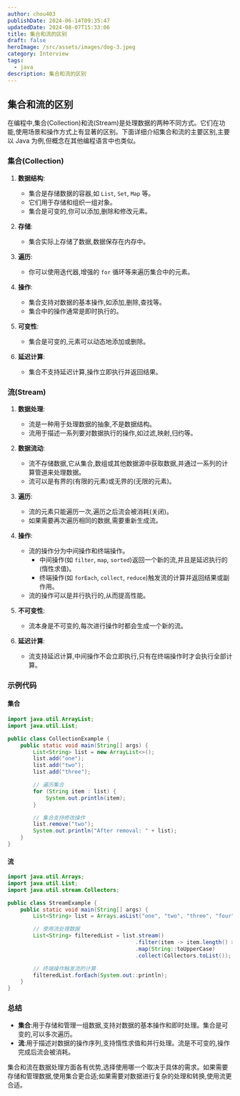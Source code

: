 ```yaml
---
author: chou403
publishDate: 2024-06-14T09:35:47
updatedDate: 2024-08-07T15:33:06
title: 集合和流的区别
draft: false
heroImage: /src/assets/images/dog-3.jpeg
category: Interview
tags:
  - java
description: 集合和流的区别
---
```


## 集合和流的区别

在编程中,集合(Collection)和流(Stream)是处理数据的两种不同方式。它们在功能,使用场景和操作方式上有显著的区别。下面详细介绍集合和流的主要区别,主要以 Java 为例,但概念在其他编程语言中也类似。

### 集合(Collection)

1. **数据结构**:

   - 集合是存储数据的容器,如 `List`, `Set`, `Map` 等。
   - 它们用于存储和组织一组对象。
   - 集合是可变的,你可以添加,删除和修改元素。

2. **存储**:

   - 集合实际上存储了数据,数据保存在内存中。

3. **遍历**:

   - 你可以使用迭代器,增强的 `for` 循环等来遍历集合中的元素。

4. **操作**:

   - 集合支持对数据的基本操作,如添加,删除,查找等。
   - 集合中的操作通常是即时执行的。

5. **可变性**:

   - 集合是可变的,元素可以动态地添加或删除。

6. **延迟计算**:
   - 集合不支持延迟计算,操作立即执行并返回结果。

### 流(Stream)

1. **数据处理**:

   - 流是一种用于处理数据的抽象,不是数据结构。
   - 流用于描述一系列要对数据执行的操作,如过滤,映射,归约等。

2. **数据流动**:

   - 流不存储数据,它从集合,数组或其他数据源中获取数据,并通过一系列的计算管道来处理数据。
   - 流可以是有界的(有限的元素)或无界的(无限的元素)。

3. **遍历**:

   - 流的元素只能遍历一次,遍历之后流会被消耗(关闭)。
   - 如果需要再次遍历相同的数据,需要重新生成流。

4. **操作**:

   - 流的操作分为中间操作和终端操作。
     - 中间操作(如 `filter`, `map`, `sorted`)返回一个新的流,并且是延迟执行的(惰性求值)。
     - 终端操作(如 `forEach`, `collect`, `reduce`)触发流的计算并返回结果或副作用。
   - 流的操作可以是并行执行的,从而提高性能。

5. **不可变性**:

   - 流本身是不可变的,每次进行操作时都会生成一个新的流。

6. **延迟计算**:
   - 流支持延迟计算,中间操作不会立即执行,只有在终端操作时才会执行全部计算。

### 示例代码

#### 集合

```java
import java.util.ArrayList;
import java.util.List;

public class CollectionExample {
    public static void main(String[] args) {
        List<String> list = new ArrayList<>();
        list.add("one");
        list.add("two");
        list.add("three");

        // 遍历集合
        for (String item : list) {
            System.out.println(item);
        }

        // 集合支持修改操作
        list.remove("two");
        System.out.println("After removal: " + list);
    }
}
```

#### 流

```java
import java.util.Arrays;
import java.util.List;
import java.util.stream.Collectors;

public class StreamExample {
    public static void main(String[] args) {
        List<String> list = Arrays.asList("one", "two", "three", "four");

        // 使用流处理数据
        List<String> filteredList = list.stream()
                                        .filter(item -> item.length() > 3)
                                        .map(String::toUpperCase)
                                        .collect(Collectors.toList());

        // 终端操作触发流的计算
        filteredList.forEach(System.out::println);
    }
}
```

### 总结

- **集合**:用于存储和管理一组数据,支持对数据的基本操作和即时处理。集合是可变的,可以多次遍历。
- **流**:用于描述对数据的操作序列,支持惰性求值和并行处理。流是不可变的,操作完成后流会被消耗。

集合和流在数据处理方面各有优势,选择使用哪一个取决于具体的需求。如果需要存储和管理数据,使用集合更合适;如果需要对数据进行复杂的处理和转换,使用流更合适。
